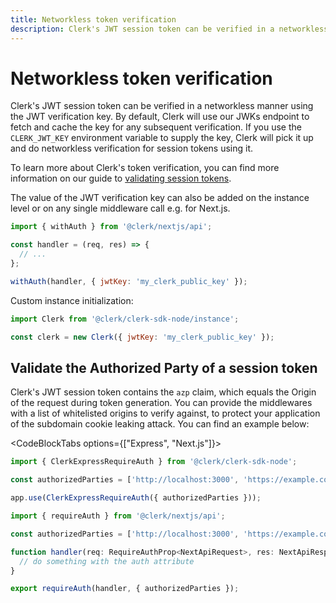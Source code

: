 ```yaml
---
title: Networkless token verification
description: Clerk's JWT session token can be verified in a networkless manner using the JWT verification key.
---
```


# Networkless token verification

Clerk's JWT session token can be verified in a networkless manner using the JWT verification key. By default, Clerk will use our JWKs endpoint to fetch and cache the key for any subsequent verification. If you use the `CLERK_JWT_KEY` environment variable to supply the key, Clerk will pick it up and do networkless verification for session tokens using it.

To learn more about Clerk's token verification, you can find more information on our guide to [validating session tokens](/docs/backend-requests/handling/manual-jwt).

The value of the JWT verification key can also be added on the instance level or on any single middleware call e.g. for Next.js.

```js
import { withAuth } from '@clerk/nextjs/api';

const handler = (req, res) => {
  // ...
};

withAuth(handler, { jwtKey: 'my_clerk_public_key' });
```

Custom instance initialization:

```js
import Clerk from '@clerk/clerk-sdk-node/instance';

const clerk = new Clerk({ jwtKey: 'my_clerk_public_key' });
```

## Validate the Authorized Party of a session token

Clerk's JWT session token contains the `azp` claim, which equals the Origin of the request during token generation. You can provide the middlewares with a list of whitelisted origins to verify against, to protect your application of the subdomain cookie leaking attack. You can find an example below:

<CodeBlockTabs options={["Express", "Next.js"]}>
```js
import { ClerkExpressRequireAuth } from '@clerk/clerk-sdk-node';

const authorizedParties = ['http://localhost:3000', 'https://example.com'];

app.use(ClerkExpressRequireAuth({ authorizedParties }));
```

```js
import { requireAuth } from '@clerk/nextjs/api';

const authorizedParties = ['http://localhost:3000', 'https://example.com']

function handler(req: RequireAuthProp<NextApiRequest>, res: NextApiResponse) {
  // do something with the auth attribute
}

export requireAuth(handler, { authorizedParties });
```
</CodeBlockTabs>